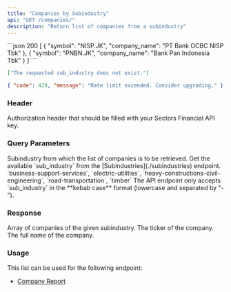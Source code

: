 ```yaml
---
title: "Companies by Subindustry"
api: "GET /companies/"
description: "Return list of companies from a subindustry"
---
```


<ResponseExample>
```json 200
[
  {
    "symbol": "NISP.JK",
    "company_name": "PT Bank OCBC NISP Tbk"
  },
  {
    "symbol": "PNBN.JK",
    "company_name": "Bank Pan Indonesia Tbk"
  }
]
```

```json 400
["The requested sub_industry does not exist."]
```

```json 429
{ "code": 429, "message": "Rate limit exceeded. Consider upgrading." }
```

</ResponseExample>

### Header

<ParamField header="Authorization" type="string" required>
  Authorization header that should be filled with your Sectors Financial API
  key.
</ParamField>

### Query Parameters

<ParamField query="sub_industry" type="string" required>
  Subindustry from which the list of companies is to be retrieved.
  <AccordionGroup>
    <Accordion title="Get the available sub_industry">
      Get the available `sub_industry` from the [Subindustries](./subindustries)
      endpoint.
    </Accordion>
    <Accordion title="Examples of the sub_industry">
      `business-support-services`, `electric-utilities`,
      `heavy-constructions-civil-engineering`, `road-transportation`, `timber`
    </Accordion>
    <Accordion title="Format">
      The API endpoint only accepts `sub_industry` in the **kebab case** format
      (lowercase and separated by "-").
    </Accordion>
  </AccordionGroup>
</ParamField>

### Response

<ResponseField name="payload" type="Company[]">
  Array of companies of the given subindustry.
  <Expandable title="properties">
    <ResponseField name="Company.symbol" type="string">
      The ticker of the company.
    </ResponseField>
    <ResponseField name="Company.company_name" type="string">
      The full name of the company.
    </ResponseField>
  </Expandable>
</ResponseField>

### Usage

This list can be used for the following endpoint:

- [Company Report](../report/company)

